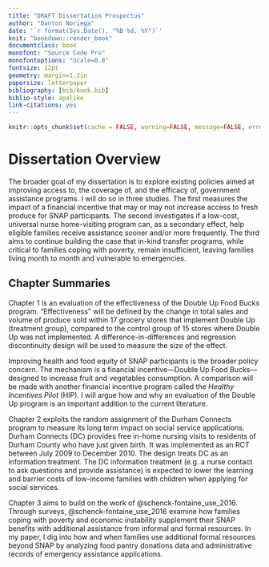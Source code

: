 ```yaml
---
title: "DRAFT Dissertation Prospectus"
author: "Danton Noriega"
date: '`r format(Sys.Date(), "%B %d, %Y")`'
knit: "bookdown::render_book"
documentclass: book
monofont: "Source Code Pro"
monofontoptions: "Scale=0.8"
fontsize: 12pt
geometry: margin=1.2in
papersize: letterpaper
bibliography: [bib/book.bib]
biblio-style: apalike
link-citations: yes
---
```


```r
knitr::opts_chunk$set(cache = FALSE, warning=FALSE, message=FALSE, error=FALSE, dpi = 150, comment = "#>", fig.width = 7.5, fig.height = 4.5)
```

# Dissertation Overview {-}

The broader goal of my dissertation is to explore existing policies aimed at improving access to, the coverage of, and the efficacy of, government assistance programs. I will do so in three studies. The first measures the impact of a financial incentive that may or may not increase access to fresh produce for SNAP participants. The second investigates if a low-cost, universal nurse home-visiting program can, as a secondary effect, help eligible families receive assistance sooner and/or more frequently. The third aims to continue building the case that in-kind transfer programs, while critical to families coping with poverty, remain insufficient, leaving families living month to month and vulnerable to emergencies.

## Chapter Summaries {-}

Chapter 1 is an evaluation of the effectiveness of the Double Up Food Bucks program. "Effectiveness" will be defined by the change in total sales and volume of produce sold within 17 grocery stores that implement Double Up (treatment group), compared to the control group of 15 stores where Double Up was not implemented. A difference-in-differences and regression discontinuity design will be used to measure the size of the effect.

Improving health and food equity of SNAP participants is the broader policy concern. The mechanism is a financial incentive---Double Up Food Bucks---designed to increase fruit and vegetables consumption. A comparison will be made with another financial incentive program called the *Healthy Incentives Pilot* (HIP). I will argue how and why an evaluation of the Double Up program is an important addition to the current literature.

Chapter 2 exploits the random assignment of the Durham Connects program to measure its long term impact on social service applications. Durham Connects (DC) provides free in-home nursing visits to residents of Durham County who have just given birth. It was implemented as an RCT between July 2009 to December 2010. The design treats DC as an information treatment. The DC information treatment (e.g. a nurse contact to ask questions and provide assistance) is expected to lower the learning and barrier costs of low-income families with children when applying for social services.

Chapter 3 aims to build on the work of @schenck-fontaine_use_2016. Through surveys, @schenck-fontaine_use_2016 examine how families coping with poverty and economic instability supplement their SNAP benefits with additional assistance from informal and formal resources. In my paper, I dig into how and when families use additional formal resources beyond SNAP by analyzing food pantry donations data and administrative records of emergency assistance applications.


